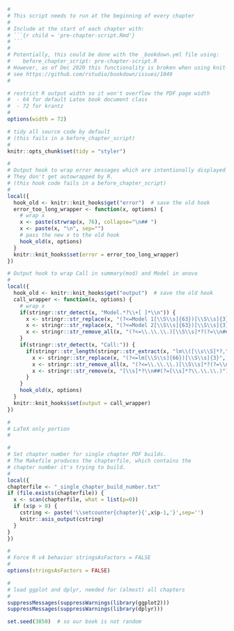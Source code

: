 ```r
#
# This script needs to run at the beginning of every chapter
#
# Include at the start of each chapter with:
# ```{r child = 'pre-chapter-script.Rmd'}
# ```
#
# Potentially, this could be done with the _bookdown.yml file using:
#    before_chapter_script: pre-chapter-script.R
# However, as of Dec 2020 this functionality is broken when using knit-then-merge builds
# see https://github.com/rstudio/bookdown/issues/1049
#

# restrict R output width so it won't overflow the PDF page width
#  - 64 for default Latex book document class
#  - 72 for krantz
#
options(width = 72)

# tidy all source code by default
# (this fails in a before_chapter_script)
#
knitr::opts_chunk$set(tidy = "styler")

#
# Output hook to wrap error messages which are intentionally displayed
# They don't get autowrapped by R.
# (this hook code fails in a before_chapter_script)
#
local({
  hook_old <- knitr::knit_hooks$get("error")  # save the old hook
  error_too_long_wrapper <- function(x, options) {
    # wrap x
    x <- paste(strwrap(x, 76), collapse="\n## ")
    x <- paste(x, "\n", sep="")
    # pass the new x to the old hook
    hook_old(x, options)
  }
  knitr::knit_hooks$set(error = error_too_long_wrapper)
})

# Output hook to wrap Call in summary(mod) and Model in anova
#
local({
  hook_old <- knitr::knit_hooks$get("output")  # save the old hook
  call_wrapper <- function(x, options) {
    # wrap x
    if(stringr::str_detect(x, "Model.*?\\+[ ]*\\n")) {
      x <- stringr::str_replace(x, "(?<=Model 1[\\S\\s]{63})[\\S\\s]{3}", "...")
      x <- stringr::str_replace(x, "(?<=Model 2[\\S\\s]{63})[\\S\\s]{3}", "...")
      x <- stringr::str_remove_all(x, "(?<=\\.\\.\\.)[\\S\\s]*?(?=\\n##[\\s]*?[MR])")
    }
    if(stringr::str_detect(x, "Call:")) {
      if(stringr::str_length(stringr::str_extract(x, "lm\\([\\s\\S]*?,")) > 73) {
        x <- stringr::str_replace(x, "(?<=lm[\\S\\s]{66})[\\S\\s]{3}", "...")
        x <- stringr::str_remove_all(x, "(?<=\\.\\.\\.)[\\S\\s]*?(?=\\n##[\\s]*?Residuals)") 
        x <- stringr::str_remove(x, "[\\s]*?\\n##(?=[\\s]*?\\.\\.\\.)")
      }
    }
    hook_old(x, options)
  }
  knitr::knit_hooks$set(output = call_wrapper)
})
```

```r
#
# LaTeX only portion
#

#
# Set chapter number for single chapter PDF builds.
# The Makefile produces the chapterfile, which contains the
# chapter number it's trying to build.
#
local({
chapterfile <- "_single_chapter_build_number.txt"
if (file.exists(chapterfile)) {
  x <- scan(chapterfile, what = list(p=0))
  if (x$p > 0) {
    cstring <- paste('\\setcounter{chapter}{',x$p-1,'}',sep='')
    knitr::asis_output(cstring)
  }
}
})
```

```r
#
# Force R v4 behavior stringsAsFactors = FALSE
#
options(stringsAsFactors = FALSE)

#
# load ggplot and dplyr, needed for (almost) all chapters
#
suppressMessages(suppressWarnings(library(ggplot2)))
suppressMessages(suppressWarnings(library(dplyr)))

set.seed(3850)  # so our book is not random
```

